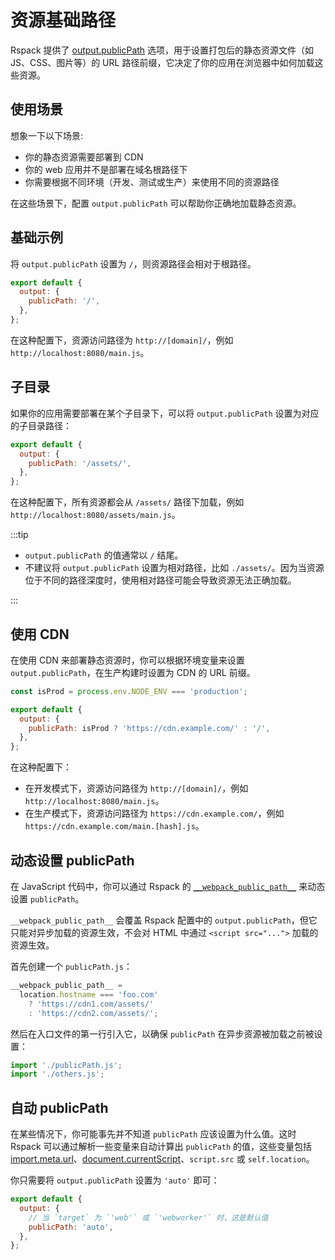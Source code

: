 # 资源基础路径

Rspack 提供了 [output.publicPath](/config/output#outputpublicpath) 选项，用于设置打包后的静态资源文件（如 JS、CSS、图片等）的 URL 路径前缀，它决定了你的应用在浏览器中如何加载这些资源。

## 使用场景

想象一下以下场景:

- 你的静态资源需要部署到 CDN
- 你的 web 应用并不是部署在域名根路径下
- 你需要根据不同环境（开发、测试或生产）来使用不同的资源路径

在这些场景下，配置 `output.publicPath` 可以帮助你正确地加载静态资源。

## 基础示例

将 `output.publicPath` 设置为 `/`，则资源路径会相对于根路径。

```js title="rspack.config.mjs"
export default {
  output: {
    publicPath: '/',
  },
};
```

在这种配置下，资源访问路径为 `http://[domain]/`，例如 `http://localhost:8080/main.js`。

## 子目录

如果你的应用需要部署在某个子目录下，可以将 `output.publicPath` 设置为对应的子目录路径：

```js title="rspack.config.mjs"
export default {
  output: {
    publicPath: '/assets/',
  },
};
```

在这种配置下，所有资源都会从 `/assets/` 路径下加载，例如 `http://localhost:8080/assets/main.js`。

:::tip

- `output.publicPath` 的值通常以 `/` 结尾。
- 不建议将 `output.publicPath` 设置为相对路径，比如 `./assets/`。因为当资源位于不同的路径深度时，使用相对路径可能会导致资源无法正确加载。

:::

## 使用 CDN

在使用 CDN 来部署静态资源时，你可以根据环境变量来设置 `output.publicPath`，在生产构建时设置为 CDN 的 URL 前缀。

```js title="rspack.config.mjs"
const isProd = process.env.NODE_ENV === 'production';

export default {
  output: {
    publicPath: isProd ? 'https://cdn.example.com/' : '/',
  },
};
```

在这种配置下：

- 在开发模式下，资源访问路径为 `http://[domain]/`，例如 `http://localhost:8080/main.js`。
- 在生产模式下，资源访问路径为 `https://cdn.example.com/`，例如 `https://cdn.example.com/main.[hash].js`。

## 动态设置 publicPath

在 JavaScript 代码中，你可以通过 Rspack 的 [`__webpack_public_path__`](/api/runtime-api/module-variables#__webpack_public_path__) 来动态设置 `publicPath`。

`__webpack_public_path__` 会覆盖 Rspack 配置中的 `output.publicPath`，但它只能对异步加载的资源生效，不会对 HTML 中通过 `<script src="...">` 加载的资源生效。

首先创建一个 `publicPath.js`：

```js title="publicPath.js"
__webpack_public_path__ =
  location.hostname === 'foo.com'
    ? 'https://cdn1.com/assets/'
    : 'https://cdn2.com/assets/';
```

然后在入口文件的第一行引入它，以确保 `publicPath` 在异步资源被加载之前被设置：

```js title="entry.js"
import './publicPath.js';
import './others.js';
```

## 自动 publicPath

在某些情况下，你可能事先并不知道 `publicPath` 应该设置为什么值。这时 Rspack 可以通过解析一些变量来自动计算出 `publicPath` 的值，这些变量包括 [import.meta.url](/api/runtime-api/module-variables#importmetaurl)、[document.currentScript](https://developer.mozilla.org/en-US/docs/Web/API/Document/currentScript)、`script.src` 或 `self.location`。

你只需要将 `output.publicPath` 设置为 `'auto'` 即可：

```js title="rspack.config.mjs"
export default {
  output: {
    // 当 `target` 为 `'web'` 或 `'webworker'` 时，这是默认值
    publicPath: 'auto',
  },
};
```
